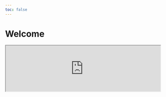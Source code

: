```yaml
---
toc: false
---
```


# Welcome {.unnumbered}

<iframe width="100%"  src="https://smajhi.com/" title="Webpage example"></iframe>

